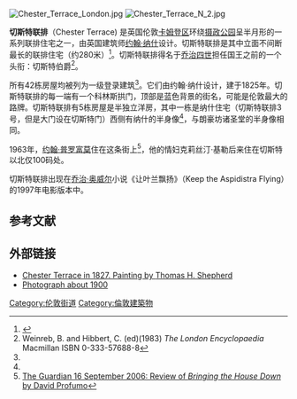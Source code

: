 [[Image:Chester_Terrace_London.jpg|thumb]]
[[Image:Chester_Terrace_N_2.jpg|thumb]]

'''切斯特联排'''（Chester Terrace) 是英国伦敦[[卡姆登区|卡姆登区]]环绕[[摄政公园|摄政公园]]呈半月形的一系列联排住宅之一，由英国建筑师[[约翰·纳西|约翰·纳什]]设计。切斯特联排是其中立面不间断最长的联排住宅（约280米）<ref name=NMR>{{Cite web |url=http://www.imagesofengland.org.uk/Details/Default.aspx?id=476897&mode=quick |title=Images of England: National Monuments Record |access-date=2010-01-14 |archive-url=https://web.archive.org/web/20190130162522/http://www.imagesofengland.org.uk/Details/Default.aspx?id=476897&mode=quick |archive-date=2019-01-30 |dead-url=yes }}</ref>。切斯特联排得名于[[乔治四世|乔治四世]]担任国王之前的一个头衔：切斯特伯爵<ref name=encyc>Weinreb, B. and Hibbert, C. (ed)(1983) ''The London Encyclopaedia'' Macmillan ISBN 0-333-57688-8</ref>。

所有42栋房屋均被列为一级登录建筑<ref name=NMR/>。它们由约翰·纳什设计，建于1825年。切斯特联排的每一端有一个科林斯拱门，顶部是蓝色背景的街名，可能是伦敦最大的路牌。切斯特联排有5栋房屋是半独立洋房，其中一栋是纳什住宅（切斯特联排3号，但是大门设在切斯特门）西侧有纳什的半身像<ref name=NMR/>，与朗豪坊诸圣堂的半身像相同。 

1963年，[[约翰·普罗富莫|约翰·普罗富莫]]住在这条街上<ref>[http://books.guardian.co.uk/reviews/politicsphilosophyandsociety/0,,1873443,00.html The Guardian 16 September 2006: Review of ''Bringing the House Down'' by David Profumo]</ref>，他的情妇克莉丝汀·基勒后来住在切斯特以北仅100码处。

切斯特联排出现在[[乔治·奥威尔|乔治·奥威尔]]小说《让叶兰飘扬》（Keep the Aspidistra Flying）的1997年电影版本中。

== 参考文献 ==
{{Reflist}}

== 外部链接 ==

*[http://www.ph.ucla.edu/EPI/snow/1859map/chester_terrace_a4.html Chester Terrace in 1827. Painting by [[Thomas_H._Shepherd|Thomas H. Shepherd]] ] {{Wayback|url=http://www.ph.ucla.edu/EPI/snow/1859map/chester_terrace_a4.html |date=20180906024401 }}
*[https://web.archive.org/web/20070930222447/http://viewfinder.english-heritage.org.uk/search/detail.asp?calledFrom=oai&imageUID=79371&=&JS=True Photograph about 1900]

{{coord|51|31|40.25|N|00|08|43.55|W|type:landmark_scale:3000|display=title}}

[[Category:伦敦街道|Category:伦敦街道]]
[[Category:倫敦建築物|Category:倫敦建築物]]